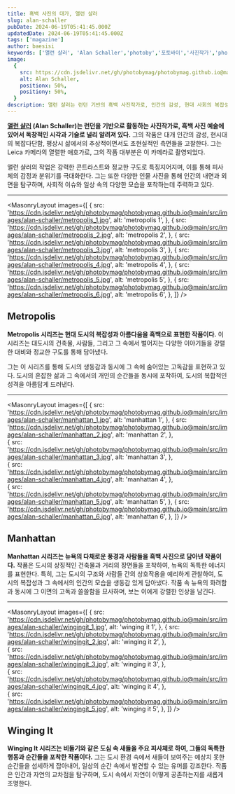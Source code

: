 ```yaml
---
title: 흑백 사진의 대가, 앨런 샬러
slug: alan-schaller
pubDate: 2024-06-19T05:41:45.000Z
updatedDate: 2024-06-19T05:41:45.000Z
tags: ['magazine']
author: baesisi
keywords: ['앨런 샬러', 'Alan Schaller','photoby','포토바이','사진작가','photography']
image:
  {
    src: https://cdn.jsdelivr.net/gh/photobymag/photobymag.github.io@main/src/images/alan-schaller/metropolis_3.jpg,
    alt: Alan Schaller,
    positionx: 50%,
    positiony: 50%,
  }
description: 앨런 샬러는 런던 기반의 흑백 사진작가로, 인간의 감성, 현대 사회의 복잡성, 일상의 추상적이고 초현실적인 요소들을 탐구한다. 그의 대표작 'Metropolis'는 도시의 복잡성과 고독을, 'Manhattan'은 뉴욕의 에너지와 고독을, 'Winging It'은 도심 속 새들의 유머와 경이로움을 포착한다.
---
```



**[앨런 샬러](https://alanschaller.com/?utm_source=referral&utm_medium=website&utm_campign=photoby_xyz) (Alan Schaller)는 런던을 기반으로 활동하는 사진작가로, 흑백 사진 예술에 있어서 독창적인 시각과 기술로 널리 알려져 있다.** 
그의 작품은 대개 인간의 감성, 현시대의 복잡다단함, 평상시 삶에서의 추상적이면서도 초현실적인 측면들을 고찰한다. 
그는 Leica 카메라의 열렬한 애호가로, 그의 작품 대부분은 이 카메라로 촬영되었다.

앨런 샬러의 작업은 강력한 콘트라스트와 정교한 구도로 특징지어지며, 이를 통해 피사체의 감정과 분위기를 극대화한다. 
그는 또한 다양한 인물 사진을 통해 인간의 내면과 외면을 탐구하며, 사회적 이슈와 일상 속의 다양한 모습을 포착하는데 주력하고 있다.

---

<MasonryLayout
  images={[
    {
      src: 'https://cdn.jsdelivr.net/gh/photobymag/photobymag.github.io@main/src/images/alan-schaller/metropolis_1.jpg',
      alt: 'metropolis 1',
    },
    {
      src: 'https://cdn.jsdelivr.net/gh/photobymag/photobymag.github.io@main/src/images/alan-schaller/metropolis_2.jpg',
      alt: 'metropolis 2',
    },
    {
      src: 'https://cdn.jsdelivr.net/gh/photobymag/photobymag.github.io@main/src/images/alan-schaller/metropolis_3.jpg',
      alt: 'metropolis 3',
    },
    {
      src: 'https://cdn.jsdelivr.net/gh/photobymag/photobymag.github.io@main/src/images/alan-schaller/metropolis_4.jpg',
      alt: 'metropolis 4',
    },
    {
      src: 'https://cdn.jsdelivr.net/gh/photobymag/photobymag.github.io@main/src/images/alan-schaller/metropolis_5.jpg',
      alt: 'metropolis 5',
    },
    {
      src: 'https://cdn.jsdelivr.net/gh/photobymag/photobymag.github.io@main/src/images/alan-schaller/metropolis_6.jpg',
      alt: 'metropolis 6',
    },
  ]}
/>

## Metropolis
**Metropolis 시리즈는 현대 도시의 복잡성과 아름다움을 흑백으로 표현한 작품이다.** 
이 시리즈는 대도시의 건축물, 사람들, 그리고 그 속에서 벌어지는 다양한 이야기들을 강렬한 대비와 정교한 구도를 통해 담아냈다. 

그는 이 시리즈를 통해 도시의 생동감과 동시에 그 속에 숨어있는 고독감을 표현하고 있다. 
도시의 혼잡한 삶과 그 속에서의 개인의 순간들을 동시에 포착하여, 도시의 복합적인 성격을 아름답게 드러낸다.

---

<MasonryLayout
  images={[
    {
      src: 'https://cdn.jsdelivr.net/gh/photobymag/photobymag.github.io@main/src/images/alan-schaller/manhattan_1.jpg',
      alt: 'manhattan 1',
    },
    {
      src: 'https://cdn.jsdelivr.net/gh/photobymag/photobymag.github.io@main/src/images/alan-schaller/manhattan_2.jpg',
      alt: 'manhattan 2',
    },    
    {
      src: 'https://cdn.jsdelivr.net/gh/photobymag/photobymag.github.io@main/src/images/alan-schaller/manhattan_3.jpg',
      alt: 'manhattan 3',
    },    
    {
      src: 'https://cdn.jsdelivr.net/gh/photobymag/photobymag.github.io@main/src/images/alan-schaller/manhattan_4.jpg',
      alt: 'manhattan 4',
    },    
    {
      src: 'https://cdn.jsdelivr.net/gh/photobymag/photobymag.github.io@main/src/images/alan-schaller/manhattan_5.jpg',
      alt: 'manhattan 5',
    },    {
      src: 'https://cdn.jsdelivr.net/gh/photobymag/photobymag.github.io@main/src/images/alan-schaller/manhattan_6.jpg',
      alt: 'manhattan 6',
    },
  ]}
/>

## Manhattan
**Manhattan 시리즈는 뉴욕의 다채로운 풍경과 사람들을 흑백 사진으로 담아낸 작품이다.** 
작품은 도시의 상징적인 건축물과 거리의 장면들을 포착하여, 뉴욕의 독특한 에너지를 표현한다. 
특히, 그는 도시의 구조와 사람들 간의 상호작용을 예리하게 관찰하여, 도시의 복잡성과 그 속에서의 인간의 모습을 생동감 있게 담아냈다. 
작품 속 뉴욕의 화려함과 동시에 그 이면의 고독과 쓸쓸함을 묘사하며, 보는 이에게 강렬한 인상을 남긴다.

---

<MasonryLayout
  images={[
    {
      src: 'https://cdn.jsdelivr.net/gh/photobymag/photobymag.github.io@main/src/images/alan-schaller/wingingit_1.jpg',
      alt: 'winging it 1',
    },
    {
      src: 'https://cdn.jsdelivr.net/gh/photobymag/photobymag.github.io@main/src/images/alan-schaller/wingingit_2.jpg',
      alt: 'winging it 2',
    },    
    {
      src: 'https://cdn.jsdelivr.net/gh/photobymag/photobymag.github.io@main/src/images/alan-schaller/wingingit_3.jpg',
      alt: 'winging it 3',
    },    
    {
      src: 'https://cdn.jsdelivr.net/gh/photobymag/photobymag.github.io@main/src/images/alan-schaller/wingingit_4.jpg',
      alt: 'winging it 4',
    },    
    {
      src: 'https://cdn.jsdelivr.net/gh/photobymag/photobymag.github.io@main/src/images/alan-schaller/wingingit_5.jpg',
      alt: 'winging it 5',
    },
  ]}
/>

## Winging It
**Winging It 시리즈는 비둘기와 같은 도심 속 새들을 주요 피사체로 하여, 그들의 독특한 행동과 순간들을 포착한 작품이다.** 
그는 도시 환경 속에서 새들이 보여주는 예상치 못한 순간들을 섬세하게 잡아내어, 일상의 순간 속에서 발견할 수 있는 유머를 강조한다. 
작품은 인간과 자연의 교차점을 탐구하며, 도시 속에서 자연이 어떻게 공존하는지를 새롭게 조명한다.